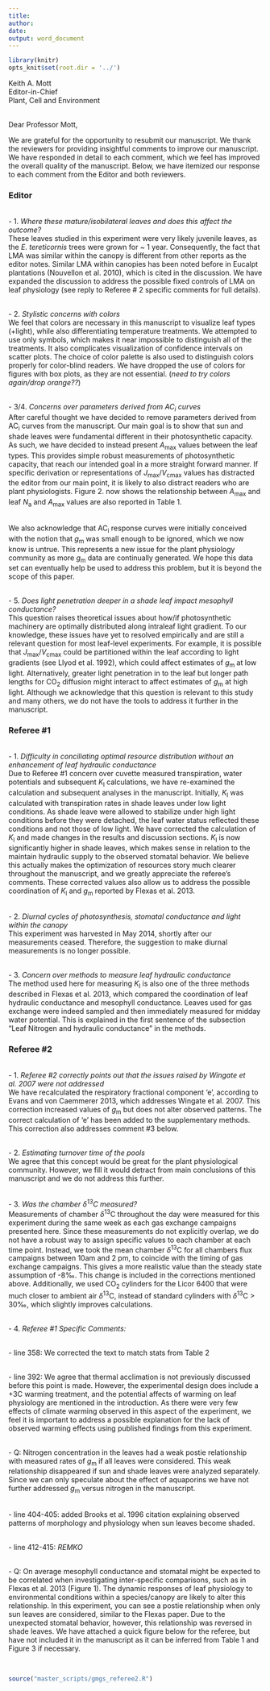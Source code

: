 ```yaml
---
title: 
author: 
date: 
output: word_document
---
```


```r
library(knitr)
opts_knit$set(root.dir = '../')
```

Keith A. Mott
\
Editor-in-Chief
\
Plant, Cell and Environment

\
Dear Professor Mott,

We are grateful for the opportunity to resubmit our manuscript. We thank the reviewers for providing insightful comments to improve our manuscript. We have responded in detail to each comment, which we feel has improved the overall quality of the manuscript.  Below, we have itemized our response to each comment from the Editor and both reviewers.

### **Editor**

\
- 1. *Where these mature/isobilateral leaves and does this affect the outcome?*
\
These leaves studied in this experiment were very likely juvenile leaves, as the *E. tereticornis* trees were grown for ~ 1 year. Consequently, the fact that LMA was similar within the canopy is different from other reports as the editor notes. Similar LMA within canopies has been noted before in Eucalpt plantations (Nouvellon et al. 2010), which is cited in the discussion. We have expanded the discussion to address the possible fixed controls of LMA on leaf physiology (see reply to Referee # 2 specific comments for full details).

\
- 2. *Stylistic concerns with colors* 
\
We feel that colors are necessary in this manuscript to visualize leaf types (+light), while also differentiating temperature treatments. We attempted to use only symbols, which makes it near impossible to distinguish all of the treatments. It also complicates visualization of confidence intervals on scatter plots. The choice of color palette is also used to distinguish colors properly for color-blind readers. We have dropped the use of colors for figures with box plots, as they are not essential. (*need to try colors again/drop orange??*)

\
- 3/4. *Concerns over parameters derived from AC~i~ curves* 
\
After careful thought we have decided to remove parameters derived from AC~i~ curves from the manuscript. Our main goal is to show that sun and shade leaves were fundamental different in their photosynthetic capacity. As such, we have decided to instead present *A*~max~ values between the leaf types. This provides simple robust measurements of photosynthetic capacity, that reach our intended goal in a more straight forward manner. If specific derivation or representations of *J*~max~/*V*~cmax~ values has distracted the editor from our main point, it is likely to also distract readers who are plant physiologists. Figure 2. now shows the relationship between *A*~max~ and leaf *N*~a~ and *A*~max~ values are also reported in Table 1.

\
We also acknowledge that AC~i~ response curves were initially conceived with the notion that *g*~m~ was small enough to be ignored,     which we now know is untrue. This represents a new issue for the plant physiology community as more *g*~m~ data are continually  generated. We hope this data set can eventually help be used to address this problem, but it is beyond the scope of this paper. 

\
- 5. *Does light penetration deeper in a shade leaf impact mesophyll conductance?* 
\
This question raises theoretical issues about how/if photosynthetic machinery are optimally distributed along intraleaf light gradient. To our knowledge, these issues have yet to resolved empirically and are still a relevant question for most leaf-level experiments. For example, it is possible that *J*~max~/*V*~cmax~ could be partitioned within the leaf according to light gradients (see Llyod et al. 1992), which could affect estimates of *g*~m~ at low light.  Alternatively, greater light penetration in to the leaf but longer path lengths for CO~2~ diffusion might interact to affect estimates of *g*~m~ at high light. Although we acknowledge that this question is relevant to this study and many others, we do not have the tools to address it further in the manuscript.

### **Referee #1**

\
- 1. *Difficulty in conciliating optimal resource distribution without an enhancement of leaf hydraulic conductance*
\
Due to Referee #1 concern over cuvette measured transpiration, water potentials and subsequent *K*~l~ calculations, we have re-examined the calculation and subsequent analyses in the manuscript. Initially, *K*~l~ was calculated with transpiration rates in shade leaves under low light conditions. As shade leave were allowed to stabilize under high light conditions before they were detached, the leaf water status reflected these conditions and not those of low light. We have corrected the calculation of *K*~l~ and made changes in the results and discussion sections. *K*~l~ is now significantly higher in shade leaves, which makes sense in relation to the maintain hydraulic supply to the observed stomatal behavior. We believe this actually makes the optimization of resources story much clearer throughout the manuscript, and we greatly appreciate the referee's comments. These corrected values also allow us to address the possible coordination of *K*~l~ and *g*~m~ reported by Flexas et al. 2013.

\
- 2. *Diurnal cycles of photosynthesis, stomatal conductance and light within the canopy* 
\
This experiment was harvested in May 2014, shortly after our measurements ceased. Therefore, the suggestion to make diurnal measurements is no longer possible.

\
- 3. *Concern over methods to measure leaf hydraulic conductance*
\
The method used here for measuring *K*~l~ is also one of the three methods described in Flexas et al. 2013, which compared the coordination of leaf hydraulic conductance and mesophyll conductance. Leaves used for gas exchange were indeed sampled and then immediately measured for midday water potential. This is explained in the first sentence of the subsection "Leaf Nitrogen and hydraulic conductance" in the methods. 

### **Referee #2**

\
- 1. *Referee #2 correctly points out that the issues raised by Wingate et al. 2007 were not addressed*
\
We have recalculated the respiratory fractional component 'e', according to Evans and von Caemmerer 2013, which addresses Wingate et al. 2007. This correction increased values of *g*~m~ but does not alter observed patterns. The correct calculation of 'e' has been added to the supplementary methods.  This correction also addresses comment #3 below.

\
- 2. *Estimating turnover time of the pools*
\
We agree that this concept would be great for the plant physiological community.  However, we fill it would detract from main conclusions of this manuscript and we do not address this further.

\
- 3. *Was the chamber $\delta$^13^C measured?*
\
Measurements of chamber $\delta$^13^C throughout the day were measured for this experiment during the same week as each gas exchange campaigns presented here. Since these measurements do not explicitly overlap, we do not have a robust way to assign specific values to each chamber at each time point. Instead, we took the mean chamber $\delta$^13^C for all chambers flux campaigns between 10am and 2 pm, to coincide with the timing of gas exchange campaigns. This gives a more realistic value than the steady state assumption of -8‰. This change is included in the corrections mentioned above. Additionally, we used CO~2~ cylinders for the Licor 6400 that were much closer to ambient air $\delta$^13^C, instead of standard cylinders with  $\delta$^13^C > 30‰, which slightly improves calculations.

\
- 4. *Referee #1 Specific Comments:*

\
- line 358: We corrected the text to match stats from Table 2

\
- line 392: We agree that thermal acclimation is not previously discussed before this point is made. However, the experimental design does include a +3C warming treatment, and the potential affects of warming on leaf physiology are mentioned in the introduction. As there were very few effects of climate warming observed in this aspect of the experiment, we feel it is important to address a possible explanation for the lack of observed warming effects using published findings from this experiment.

\
- Q: Nitrogen concentration in the leaves had a weak postie relationship with measured rates of *g*~m~ if all leaves were considered. This weak relationship disappeared if sun and shade leaves were analyzed separately. Since we can only speculate about the effect of aquaporins we have not further addressed *g*~m~ versus nitrogen in the manuscript.

\
- line 404-405: added Brooks et al. 1996 citation explaining observed patterns of morphology and physiology when sun leaves become shaded.

\
- line 412-415: *REMKO*

\
- Q: On average mesophyll conductance and stomatal might be expected to be correlated when investigating inter-specific comparisons, such as in Flexas et al. 2013 (Figure 1). The dynamic responses of leaf physiology to environmental conditions within a species/canopy are likely to alter this relationship. In this experiment, you can see a postie relationship when only sun leaves are considered, similar to the Flexas paper. Due to the unexpected stomatal behavior, however, this relationship was reversed in shade leaves. We have attached a quick figure below for the referee, but have not included it in the manuscript as it can be inferred from Table 1 and Figure 3 if necessary.

\
```r
source("master_scripts/gmgs_referee2.R")
```  

